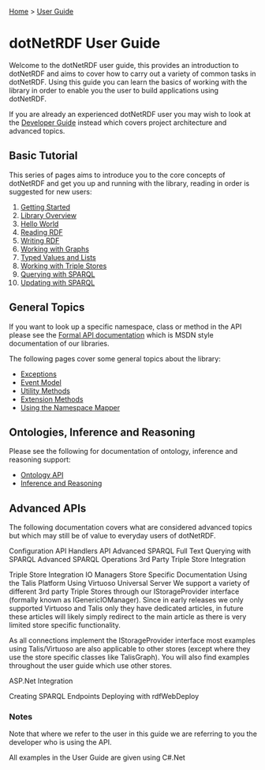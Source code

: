 [[Home]] > [[User Guide]]

= dotNetRDF User Guide =

Welcome to the dotNetRDF user guide, this provides an introduction to dotNetRDF and aims to cover how to carry out a variety of common tasks in dotNetRDF.  Using this guide you can learn the basics of working with the library in order to enable you the user to build applications using dotNetRDF.

If you are already an experienced dotNetRDF user you may wish to look at the [[Developer Guide]] instead which covers project architecture and advanced topics.

== Basic Tutorial ==

This series of pages aims to introduce you to the core concepts of dotNetRDF and get you up and running with the library, reading in order is suggested for new users:

# [[User Guide/Getting Started|Getting Started]]
# [[User Guide/Library Overview|Library Overview]]
# [[User Guide/Hello World|Hello World]]
# [[User Guide/Reading RDF|Reading RDF]]
# [[User Guide/Writing RDF|Writing RDF]]
# [[User Guide/Working with Graphs|Working with Graphs]]
# [[User Guide/Typed Values and Lists|Typed Values and Lists]]
# [[User Guide/Working with Triple Stores|Working with Triple Stores]]
# [[User Guide/Querying with SPARQL|Querying with SPARQL]]
# [[User Guide/Updating with SPARQL|Updating with SPARQL]]

== General Topics == 

If you want to look up a specific namespace, class or method in the API please see the [[http://www.dotnetrdf.org/api/|Formal API documentation]] which is MSDN style documentation of our libraries.

The following pages cover some general topics about the library:

* [[User Guide/Exceptions|Exceptions]]
* [[User Guide/Event Model|Event Model]]
* [[User Guide/Utility Methods|Utility Methods]]
* [[User Guide/Extension Methods|Extension Methods]]
* [[User Guide/Using the Namespace Mapper|Using the Namespace Mapper]]

== Ontologies, Inference and Reasoning ==

Please see the following for documentation of ontology, inference and reasoning support:

* [[User Guide/Ontology API|Ontology API]]
* [[User Guide/Inference and Reasoning|Inference and Reasoning]]

== Advanced APIs ==

The following documentation covers what are considered advanced topics but which may still be of value to everyday users of dotNetRDF.

Configuration API
Handlers API
Advanced SPARQL
Full Text Querying with SPARQL
Advanced SPARQL Operations
3rd Party Triple Store Integration

Triple Store Integration
IO Managers
Store Specific Documentation
Using the Talis Platform
Using Virtuoso Universal Server
We support a variety of different 3rd party Triple Stores through our IStorageProvider interface (formally known as IGenericIOManager). Since in early releases we only supported Virtuoso and Talis only they have dedicated articles, in future these articles will likely simply redirect to the main article as there is very limited store specific functionality.

As all connections implement the IStorageProvider interface most examples using Talis/Virtuoso are also applicable to other stores (except where they use the store specific classes like TalisGraph). You will also find examples throughout the user guide which use other stores.

ASP.Net Integration

Creating SPARQL Endpoints
Deploying with rdfWebDeploy

=== Notes ===

Note that where we refer to the user in this guide we are referring to you the developer who is using the API.

All examples in the User Guide are given using C#.Net